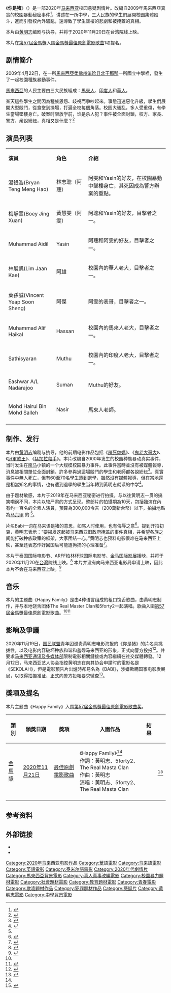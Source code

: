 {{short description|2020年马来西亚剧情片}}
{{Infobox film
| name = 你是猪
| original_name = {{lang|ms|''Babi''}}
| editing = 
| budget = 
| language = [[華語|華語]]<br>[[马来语|马来语]]<br>[[淡米尔语|淡米尔语]]<br>[[英语|英语]]
| country = {{马来西亚}}
| runtime = 62分鐘
| released = {{Film date|2020|11|6|[[台北金馬影展|台北金馬影展]]|2020|11|20|台灣}}
| distributor = {{flagicon|ROC}}[[华映娱乐|华映娱乐]]
| production companies = NSP Entertainment Sdn. Bhd.<br>杏蒿草影片制作公司
| cinematography = 
| music = 
| starring = {{plainlist|Bryan Teng Meng Hao}}
| writer = 黄明志
| producer = 卓汉文
| director = [[黄明志|黄明志]]
| caption = 電影海報
| image = Babi.jpeg
| gross = 
}}
《'''你是猪'''》（{{lang-ms|''Babi''}}）是一部2020年[[马来西亚|马来西亚]]校园悬疑剧情片。改編自2009年馬來西亞真實的校園暴動秘密事件<ref>{{cite web |title=马来西亚校园殴斗演变成骚乱 上千人包围警局 |url=https://m.huanqiu.com/article/9CaKrnJlQB5 |accessdate=2009-04-22 |archive-date=2020-11-28 |archive-url=https://web.archive.org/web/20201128095956/https://m.huanqiu.com/article/9CaKrnJlQB5 |dead-url=no }}</ref>，讲述在一所中學，三大民族的學生們展開校园集體殴斗，進而引發校內外騷亂，還導致了學生墜樓的悲劇和被掩蓋的真相。

本片由[[黄明志|黄明志]]编剧与执导，并将于2020年11月20日在台湾院线上映。

本片在[[第57屆金馬獎|第57屆金馬獎]]入围[[金馬獎最佳原創電影歌曲|金馬獎最佳原創電影歌曲]]1项提名。

==剧情简介==
2009年4月22日，在一所[[馬來西亞|馬來西亞]][[柔佛州|柔佛州]][[笨珍县|笨珍县]][[北干那那|北干那那]]一所國立中學裡，發生了一起校園種族暴動事件。

[[馬來西亞|馬來西亞]]的人民主要由三大民族組成：[[马来西亚马来人|馬來人]]、[[马来西亚印度人|印度人]]和[[馬來西亞華人|華人]]。

某天這些學生之間因為種族恩怨、歧視而爭吵起來。事態迅速惡化升級，學生們展開大型毆鬥，從食堂到操場，打遍全校每個角落。校园大骚乱，多人受重傷，有學生當場墜樓身亡。破案时限放学前，谁是杀人犯？事件被全面封鎖，校方、家長、警方，衆說紛紜，真相又是什麼？<ref>{{Cite web|title=《你是豬》電影預告片|url=https://www.youtube.com/watch?v=GKNNYg9WEss&ab_channel=TGHFF|accessdate=|author=|date=|format=|publisher=Youtube|language=|archive-date=2020-11-01|archive-url=https://web.archive.org/web/20201101234009/https://www.youtube.com/watch?v=GKNNYg9WEss|dead-url=no}}</ref><!-- 校园大骚乱。绝密层级，层层封锁，。少年从高楼坠落，没有侦探，全校都是嫌疑人。青春原来是世界上最大的密室，以为充满无限可能，却又十足封闭，肤色决定你是谁，社会底层到金字塔顶端，阶级一翻两瞪眼，还有学校管理单位黑幕重重，小孩不安，大人不良。想走出校门，先走进罗生门，同一个故事让不同人说，以为反覆重画同一条高空坠落曲线，结果内容全改变。一次谋杀，却有多少人在长大裡默默死掉？还在寻找谁是推落的手，一回头已成失足的人。校园大崩坏，坠落指出堕落，青春猛革命，朝现实挥拳，痛，但要痛快。--

故事每十分鐘一翻轉，人性分秒在背刺，黃明志以影像逆推骨牌，暴露校園霸凌、種族、性別、階級問題起連鎖效應，大破壞才能大建設，問對問題便知道答案。你看銀幕裡手指正指向⋯⋯。
-
此事件卻沒有被媒體報導，消息被相關單位全面封鎖，教育部與警方更是相互包庇。許多參與過這場毆鬥的學生和老師都各說各話，校外人士更是霧裡探花。真正的真相至今仍未水落石出... -->

==演员列表==
{|class="wikitable" width="70%"
|- style="background:#AFC7BA; color:black" align=center
|style="width:30%"|'''演員'''||style="width:20%"|'''角色'''||style="width:57%"|'''介紹''' 
|-
! 湯鈱浩(Bryan Teng Meng Hao)
! 林志聰（阿聰）
| 阿雯和Yasin的好友，在校園暴動中墜樓身亡，其死因成為警方辦案的重點。
|-
! 梅靜萱(Boey Jing Xuan)
! 黃慧雯（阿雯）
| 阿聰和Yasin的好友，目擊者之一。
|-
! Muhammad Aidil
!Yasin
|阿聰和阿雯的好友，目擊者之一。
|-
!林展凱(Lim Jaan Kae)
!阿雄
|校園內的華人老大，目擊者之一。
|-
!葉孫誠(Vincent Yeap Soon Sheng)
!阿傑
|阿雯的表哥，目擊者之一。
|-
!Muhammad Alif Haikal
!Hassan
|校園內的馬來人老大，目擊者之一。
|-
!Sathisyaran
!Muthu
|校園內的印度人老大，目擊者之一。
|-
!Eashwar A/L Nadarajoo
!Suman
|Muthu的好友。
|-
!Mohd Hairul Bin Mohd Salleh
!Nasir
|馬來人老師。
|-
|}

==制作、发行==
本片由[[黄明志|黄明志]]编剧与执导，他的前期电影作品包括《[[辣死你妈|辣死你媽]]》、《[[鬼老大哥大|鬼老大哥大]]》、《[[冠军歌王|冠軍歌王]]》、《[[猛加拉殺手|猛加拉殺手]]》。本片改编自2000年发生的校园种族暴动真实事件，当时发生在[[南马|南马]]小镇的一个大规模校园暴力事件。此事件當時並沒有被媒體報導，消息被相關單位全面封鎖，許多參與過這場毆鬥的學生和老師都各說紛紜<ref name=":2">{{Cite web|title=黄明志挑战禁忌拍《你是猪》 叹恐怕又被关|url=https://www.kwongwah.com.my/20201007/%e9%bb%84%e6%98%8e%e5%bf%97%e6%8c%91%e6%88%98%e7%a6%81%e5%bf%8c%e6%8b%8d%e3%80%8a%e4%bd%a0%e6%98%af%e7%8c%aa%e3%80%8b-%e5%8f%b9%e6%81%90%e6%80%95%e5%8f%88%e8%a2%ab%e5%85%b3/|accessdate=2020-10-07|author=|date=|format=|work=光华网|publisher=|archive-date=2020-11-19|archive-url=https://web.archive.org/web/20201119090756/https://www.kwongwah.com.my/20201007/%e9%bb%84%e6%98%8e%e5%bf%97%e6%8c%91%e6%88%98%e7%a6%81%e5%bf%8c%e6%8b%8d%e3%80%8a%e4%bd%a0%e6%98%af%e7%8c%aa%e3%80%8b-%e5%8f%b9%e6%81%90%e6%80%95%e5%8f%88%e8%a2%ab%e5%85%b3/|dead-url=no}}</ref>。真實事件中無人死亡，但有60至70名學生遭到退學，雖然沒有媒體報導，但在當地還是相當知名的事情，也有遭到退學的學生当年轉到黃明志就读的中学<ref>{{Cite web|title=黃明志挑戰禁忌拍《你是豬》 嘆恐怕又被關|url=https://www.chinatimes.com/realtimenews/20201006005486-260404?chdtv|accessdate=2020-10-26|author=|date=|format=|work=中時新聞|publisher=|archive-date=2020-11-01|archive-url=https://web.archive.org/web/20201101162404/https://www.chinatimes.com/realtimenews/20201006005486-260404?chdtv|dead-url=no}}</ref>。

由于题材敏感，本片于2019年在马来西亚秘密进行拍摄。与以往黄明志一贯的搞笑嘲讽不同，本片以较严肃的方式呈现。整部片的拍攝期為10天，包括臨演在內有约一百名的全素人演員，預算為300,000令吉（200萬新台幣）以下，拍攝地點為[[马六甲|马六甲]] 的 {{tsl|en|St. Francis' Institution}}<ref name=":2" />。

片名Babi一词在马来语是猪的意思，如骂人时使用，也有侮辱之意<ref name=":0">{{Cite web|title=◤金马57入围◢ 4语言粗口歌入围 歌词敏感 黄明志怕被关|url=http://johor.chinapress.com.my/20201001/%e2%97%a4%e9%87%91%e9%a9%ac57%e5%85%a5%e5%9b%b4%e2%97%a2-4%e8%af%ad%e8%a8%80%e7%b2%97%e5%8f%a3%e6%ad%8c%e5%85%a5%e5%9b%b4-%e6%ad%8c%e8%af%8d%e6%95%8f%e6%84%9f-%e9%bb%84%e6%98%8e%e5%bf%97%e6%80%95/|accessdate=2020-10-26|author=|date=|format=|work=中國報|publisher=|archive-date=2020-10-29|archive-url=https://web.archive.org/web/20201029211351/http://johor.chinapress.com.my/20201001/%E2%97%A4%E9%87%91%E9%A9%AC57%E5%85%A5%E5%9B%B4%E2%97%A2-4%E8%AF%AD%E8%A8%80%E7%B2%97%E5%8F%A3%E6%AD%8C%E5%85%A5%E5%9B%B4-%E6%AD%8C%E8%AF%8D%E6%95%8F%E6%84%9F-%E9%BB%84%E6%98%8E%E5%BF%97%E6%80%95/|dead-url=no}}</ref>。提到开拍初衷，黄明志表示：“要揭发这起被马来西亚旧政府掩盖的事件真相，并希望各族之间能打破种族政策的框架，大家团结一心。”黄明志也预料电影很难在马来西亚上映，甚至还表态作好回国后可能遭拘捕的心理准备<ref>{{Cite web|title=黄明志《你是猪》冒坐牢风险 揭校园暴力|url=https://www.chinapress.com.my/20201107/%e9%bb%84%e6%98%8e%e5%bf%97%e3%80%8a%e4%bd%a0%e6%98%af%e7%8c%aa%e3%80%8b%e5%86%92%e5%9d%90%e7%89%a2%e9%a3%8e%e9%99%a9-%e6%8f%ad%e6%a0%a1%e5%9b%ad%e6%9a%b4%e5%8a%9b/|accessdate=2020-11-07|author=|date=|format=|work=中國報 China Press|publisher=|language=en-US|archive-date=2020-11-17|archive-url=https://web.archive.org/web/20201117224946/https://www.chinapress.com.my/20201107/%e9%bb%84%e6%98%8e%e5%bf%97%e3%80%8a%e4%bd%a0%e6%98%af%e7%8c%aa%e3%80%8b%e5%86%92%e5%9d%90%e7%89%a2%e9%a3%8e%e9%99%a9-%e6%8f%ad%e6%a0%a1%e5%9b%ad%e6%9a%b4%e5%8a%9b/|dead-url=no}}</ref>。

本片于泰国国际电影节、ARFF柏林环球国际电影节、[[2020年金馬國際影展|金马国际影展]]播映，并将于2020年11月20在[[中華民國|台灣]]院线上映。<ref>{{Cite web|title=【第57届金马奖】《BABI/你是猪》大马无缘上映！黄明志靠这部戏首度入围金马奖|url=https://tantannews.com/entertainment/zPdyPM6PbQ|author=|date=2020-10-01|format=|work=谈谈网|publisher=|accessdate=2020-11-06|archive-date=2020-10-30|archive-url=https://web.archive.org/web/20201030001754/https://tantannews.com/entertainment/zPdyPM6PbQ|dead-url=no}}</ref> 本片并没有向马来西亚电影局申请上映，因此本片不会在马来西亚上映。<ref>{{Cite web|title=执导电影“你是猪”主题曲获金马提名 黄明志怕公开后回大马被关|url=https://6do.news/article/3261810-21|accessdate=2020-10-26|author=|date=|format=|work=六度新聞|publisher=|language=|archive-date=2020-10-29|archive-url=https://web.archive.org/web/20201029230907/https://6do.news/article/3261810-21|dead-url=no}}</ref>

== 音乐 ==
本片的主题曲《Happy Family》是由4种语言组成的粗口饶舌歌曲，由黄明志制作，并与本地饶舌团体The Real Master Clan和5forty2一起演唱。歌曲入圍[[第57屆金馬獎|第57屆金馬獎]]最佳原創電影歌曲。<ref name=":0" /><ref name=":1">{{Cite web|title=歌曲MV - 黃明志《Happy Family》Ft. 5forty2 & The Real Masta Clan|url=https://www.youtube.com/watch?v=tdnfe3lALd8&ab_channel=Namewee|author=|date=|format=|work=Youtube|publisher=|language=|accessdate=2020-11-06|archive-date=2020-11-01|archive-url=https://web.archive.org/web/20201101095957/https://www.youtube.com/watch?v=tdnfe3lALd8&feature=youtu.be|dead-url=no}}</ref>

== 影响及爭議 ==
2020年11月19日，[[国民联盟_(马来西亚)|国民联盟]]青年团谴责黄明志电影海报的《你是猪》的片名具挑拨性，以及电影内容破坏种族和谐和羞辱马来西亚的形象，正式向警方投报<ref>{{Cite web|title=“黄明志《你是猪》破坏种族和谐”国盟青团报警促拦截电影资讯|url=https://www.sinchew.com.my/content/content_2379323.html|accessdate=2020-11-19|work=www.sinchew.com.my|archive-date=2020-11-19|archive-url=https://web.archive.org/web/20201119074303/https://www.sinchew.com.my/content/content_2379323.html|dead-url=no}}</ref>。并要求[[马来西亚通讯及多媒体部|马来西亚通讯及多媒体部]]限制電影相關鏈接或內容繼續在社交媒體轉發。12月12日，马来西亚艺人协会指控黄明志在向其协会申請时的電影名是《SEKOLAH》，但是電影預告片出爐時卻易名為《BABI》，涉嫌欺瞒国家电影发展局，以取得拍摄准证，正式向警方投報要求徹查<ref>{{Cite web|title=申請拍攝證欺瞞片名 藝人協會報警促查黃明志|url=https://guangming.com.my/%e7%94%b3%e8%ab%8b%e6%8b%8d%e6%94%9d%e8%ad%89%e6%ac%ba%e7%9e%9e%e7%89%87%e5%90%8d-%e8%97%9d%e4%ba%ba%e5%8d%94%e6%9c%83%e5%a0%b1%e8%ad%a6%e4%bf%83%e6%9f%a5%e9%bb%83%e6%98%8e%e5%bf%97|accessdate=2020-12-12|work=光明日报|language=zh-TW}}</ref>。

==獎項及提名==
本片主题曲《Happy Family》入围[[第57屆金馬獎|第57届金馬獎]][[金馬獎最佳原創電影歌曲|最佳原創電影歌曲奖]]。
{| class="wikitable sortable plainrowheaders"
! 類別
! 頒獎日期
! 獎項
! 入圍作品
! 結果
! scope="col" class="unsortable"| {{Abbr|參考|參考文獻}}
|-
| rowspan="1"|[[金馬獎|金馬獎]]
| rowspan="1"| [[第57屆金馬獎|2020年11月21日]]
| [[金馬獎最佳原創電影歌曲|最佳原創電影歌曲]]
| 《Happy Family》<ref name=":1" /><br>作詞：黃明志、5forty2、The Real Masta Clan<br>作曲：黃明志<br>演唱：黃明志、5forty2、The Real Masta Clan
| {{nom}}
| rowspan="2" |<ref>{{Cite web|title=第57屆金馬獎 完整入圍名單|url=https://www.cna.com.tw/news/firstnews/202009305004.aspx|accessdate=2020-09-30|author=|date=|format=|work=中央通訊社|publisher=|archive-date=2020-11-22|archive-url=https://web.archive.org/web/20201122102443/https://www.cna.com.tw/news/firstnews/202009305004.aspx|dead-url=no}}</ref>
|-
|}

==参考资料==
{{reflist}}

==外部链接==
* {{imdb title|13217694}}
* {{douban|35226023}}

{{Namewee}}

[[Category:2020年马来西亚电影作品|Category:2020年马来西亚电影作品]]
[[Category:華語電影|Category:華語電影]]
[[Category:马来語電影|Category:马来語電影]]
[[Category:英語電影|Category:英語電影]]
[[Category:泰米尔語電影|Category:泰米尔語電影]]
[[Category:2020年代劇情片|Category:2020年代劇情片]]
[[Category:馬來西亞背景電影|Category:馬來西亞背景電影]]
[[Category:真人真事改編電影|Category:真人真事改編電影]]
[[Category:校園暴力題材電影|Category:校園暴力題材電影]]
[[Category:社會題材電影|Category:社會題材電影]]
[[Category:教育題材電影|Category:教育題材電影]]
[[Category:青春電影|Category:青春電影]]
[[Category:欺凌題材作品|Category:欺凌題材作品]]
[[Category:犯罪题材作品|Category:犯罪题材作品]]
[[Category:懸疑片|Category:懸疑片]]
[[Category:黄明志電影|Category:黄明志電影]]
[[Category:中學背景電影|Category:中學背景電影]]